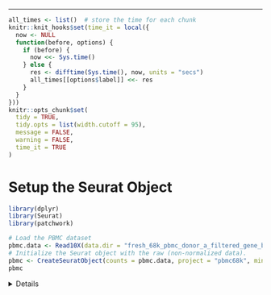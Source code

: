 
------------------------------------------------------------------------

```r
all_times <- list()  # store the time for each chunk
knitr::knit_hooks$set(time_it = local({
  now <- NULL
  function(before, options) {
    if (before) {
      now <<- Sys.time()
    } else {
      res <- difftime(Sys.time(), now, units = "secs")
      all_times[[options$label]] <<- res
    }
  }
}))
knitr::opts_chunk$set(
  tidy = TRUE,
  tidy.opts = list(width.cutoff = 95),
  message = FALSE,
  warning = FALSE,
  time_it = TRUE
)
```

# Setup the Seurat Object

```r
library(dplyr)
library(Seurat)
library(patchwork)

# Load the PBMC dataset
pbmc.data <- Read10X(data.dir = "fresh_68k_pbmc_donor_a_filtered_gene_bc_matrices/filtered_matrices_mex/hg19/")
# Initialize the Seurat object with the raw (non-normalized data).
pbmc <- CreateSeuratObject(counts = pbmc.data, project = "pbmc68k", min.cells = 3, min.features = 200)
pbmc

```

<details>

## QC and selecting cells for further analysis

```r
pbmc[["percent.mt"]] <- PercentageFeatureSet(pbmc, pattern = "^MT-")
```

<details>

<summary>**QC metrics**</summary>

```r
# Show QC metrics for the first 5 cells
head(pbmc@meta.data, 5)
```

</details>

\

Visualize QC metrics, and use these to filter cells.

-   filter cells that have unique feature counts over 2,500 or less than 200
-   filter cells that have \>5% mitochondrial counts

```r

#Visualize QC metrics as a violin plot
VlnPlot(pbmc, features = c("nFeature_RNA", "nCount_RNA", "percent.mt"), ncol = 3)

plot1 <- FeatureScatter(pbmc, feature1 = "nCount_RNA", feature2 = "percent.mt") 
plot2 <- FeatureScatter(pbmc, feature1 = "nCount_RNA", feature2 = "nFeature_RNA") 
plot1 + plot2

pbmc <- subset(pbmc, subset = nFeature_RNA > 200 & nFeature_RNA < 2500 & percent.mt < 5)
```

------------------------------------------------------------------------

# Normalizing the data

```r
pbmc <- NormalizeData(pbmc, normalization.method = "LogNormalize", scale.factor = 1e4)
```

# Identification of highly variable features (feature selection)

```r

pbmc <- FindVariableFeatures(pbmc, selection.method = 'vst', nfeatures = 1000)

# Identify the 10 most highly variable genes
top10 <- head(VariableFeatures(pbmc), 10)

# plot variable features with and without labels
plot1 <- VariableFeaturePlot(pbmc)
plot2 <- LabelPoints(plot = plot1, points = top10, repel = TRUE)
plot1 + plot2

var_genes <- HVFInfo(pbmc)
head(var_genes)
```

# Scaling the data

```r
pbmc <- ScaleData(pbmc, features = VariableFeatures(pbmc), vars.to.regress = "percent.mt")
```

# Perform linear dimensional reduction

```r
pbmc <- RunPCA(pbmc, features = VariableFeatures(object = pbmc))
```

```r
# Examine and visualize PCA results a few different ways
print(pbmc[['pca']], dims = 1:5, nfeatures = 5)
VizDimLoadings(pbmc, dims = 1:2, reduction = 'pca')
DimPlot(pbmc, reduction = 'pca')
```


# Determine the 'dimensionality' of the dataset

```r
ElbowPlot(pbmc, ndims = 50)
```

```r
pbmc <- JackStraw(pbmc, num.replicate = 100)
pbmc <- ScoreJackStraw(pbmc, dims = 1:20) 
```

# Cluster the cells

```r
pca_embeddings <- Embeddings(pbmc, reduction = "pca")[, 1:18]
set.seed(123)  
km_res <- kmeans(pca_embeddings, centers = 10)
pbmc$kmeans_cluster <- as.factor(km_res$cluster)
Idents(pbmc) <- pbmc$kmeans_cluster
```

# Run tSNE

```r
pbmc <- RunTSNE(pbmc, dims = 1:18)
```

# Visualize tSNE

```r
library(ggplot2)
DimPlot(pbmc, reduction = "tsne", group.by = "kmeans_cluster", label = TRUE) + ggtitle("t-SNE: K-means Clusters (k=10)")
```
```r
Idents(pbmc) <- pbmc$kmeans_cluster

cluster_markers <- FindAllMarkers(pbmc, only.pos = TRUE, min.pct = 0.25, logfc.threshold = 0.25)
top10 <- cluster_markers %>% group_by(cluster) %>% top_n(n = 10, wt = avg_log2FC)

```

```r
# Define new cluster names based on your gene markers
new.cluster.ids <- c("Naive / Central\nMemory T cells",              # Cluster 1
                     "B cells",                                       # Cluster 2
                     "Dendritic cells",                               # Cluster 3
                     "Platelets/\nMegakaryocytes",                   # Cluster 4
                     "Cytotoxic NK/\nT cells",                        # Cluster 5
                     "Monocytes (non-classical)",   # Cluster 6
                     "CD8+ T cells",                                  # Cluster 7
                     "Activated T cells/\nStromal",                  # Cluster 8
                     "Classical Monocytes",                         # Cluster 9
                     "NK cells")                                      # Cluster 10

names(new.cluster.ids) <- levels(pbmc)
pbmc <- RenameIdents(pbmc, new.cluster.ids)
pbmc$renamed_cluster <- Idents(pbmc)  

```



```r

# Visualize the t-SNE plot with cluster labels, grouped by the k-means clusters
DimPlot(pbmc, reduction = "tsne", group.by = "ident", label = TRUE) + 
  ggtitle("t-SNE: K-means Clusters (k=10)") + 
  theme_minimal()

```

## Subclustering within Each K-means Cluster

```r
library(Seurat)
library(ggplot2)
library(cluster)
library(factoextra)

Idents(pbmc) <- pbmc$kmeans_cluster  

pbmc$subcluster <- NA  

for (cluster_id in levels(pbmc$kmeans_cluster)) {
  cat("Processing cluster", cluster_id, "\n")
  
  # Subset the cells from the current cluster
  subset_cells <- subset(pbmc, idents = cluster_id)
  
  # Run PCA on the subset of cells
  subset_cells <- RunPCA(subset_cells, features = VariableFeatures(subset_cells), npcs = 30, verbose = FALSE)
  subset_pca <- Embeddings(subset_cells, reduction = "pca")[, 1:10]
  
  # Elbow plot to determine optimal k for subclustering
  wss <- sapply(1:10, function(k) {
    kmeans(subset_pca, centers = k, nstart = 10)$tot.withinss
  })
  
  plot(1:10, wss, type = "b", pch = 19, frame = FALSE,
       xlab = "Number of clusters K", ylab = "Total within-clusters sum of squares",
       main = paste("Elbow Plot for Cluster", cluster_id))
  
  optimal_k <- 3  # default if heuristic fails
  
  if (length(wss) >= 3) {
    elbow_diffs <- diff(wss)
    elbow_drop <- which.max(elbow_diffs[-1] - elbow_diffs[-length(elbow_diffs)])
    optimal_k <- max(2, elbow_drop + 1)
  }
  
  cat("  → Chosen k =", optimal_k, "\n")
  
  km_res <- kmeans(subset_pca, centers = optimal_k, nstart = 10)
  
  pbmc$subcluster[Cells(subset_cells)] <- paste0(cluster_id, "_", km_res$cluster)
}

pbmc$kmeans_cluster <- as.factor(pbmc$kmeans_cluster)
pbmc$subcluster <- as.factor(pbmc$subcluster)

tsne_coords <- as.data.frame(Embeddings(pbmc, "tsne"))
tsne_coords$subcluster <- pbmc$subcluster
tsne_coords$kmeans_cluster <- pbmc$kmeans_cluster

label_map <- setNames(paste("Cluster", levels(tsne_coords$kmeans_cluster)), 
                      levels(tsne_coords$kmeans_cluster))

ggplot(tsne_coords, aes(x = tSNE_1, y = tSNE_2, color = subcluster)) +
  geom_point(size = 0.5, alpha = 0.8) +
  facet_wrap(~ kmeans_cluster, ncol = 5, labeller = as_labeller(label_map)) +
  theme_minimal() +
  labs(title = "t-SNE: Subclusters per Original K-means Cluster",
       color = "Subcluster") +
  theme(strip.text = element_text(size = 10, face = "bold"),
        legend.position = "right",
        panel.spacing = unit(1, "lines"))

```
